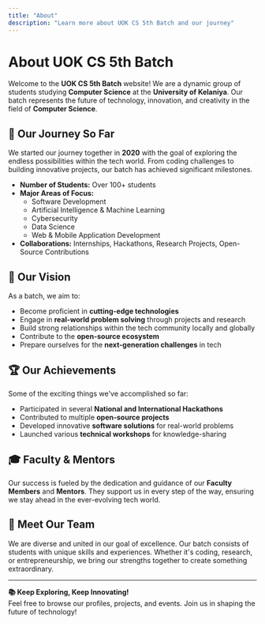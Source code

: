 ```yaml
---
title: "About"
description: "Learn more about UOK CS 5th Batch and our journey"
---
```


# About UOK CS 5th Batch

Welcome to the **UOK CS 5th Batch** website! We are a dynamic group of students studying **Computer Science** at the **University of Kelaniya**. Our batch represents the future of technology, innovation, and creativity in the field of **Computer Science**.

## 🌱 Our Journey So Far  
We started our journey together in **2020** with the goal of exploring the endless possibilities within the tech world. From coding challenges to building innovative projects, our batch has achieved significant milestones.  

- **Number of Students:** Over 100+ students  
- **Major Areas of Focus:**  
  - Software Development  
  - Artificial Intelligence & Machine Learning  
  - Cybersecurity  
  - Data Science  
  - Web & Mobile Application Development  
- **Collaborations:** Internships, Hackathons, Research Projects, Open-Source Contributions  

## 🚀 Our Vision  
As a batch, we aim to:  
- Become proficient in **cutting-edge technologies**  
- Engage in **real-world problem solving** through projects and research  
- Build strong relationships within the tech community locally and globally  
- Contribute to the **open-source ecosystem**  
- Prepare ourselves for the **next-generation challenges** in tech

## 🏆 Our Achievements  
Some of the exciting things we've accomplished so far:  
- Participated in several **National and International Hackathons**
- Contributed to multiple **open-source projects**
- Developed innovative **software solutions** for real-world problems
- Launched various **technical workshops** for knowledge-sharing  

## 🎓 Faculty & Mentors  
Our success is fueled by the dedication and guidance of our **Faculty Members** and **Mentors**. They support us in every step of the way, ensuring we stay ahead in the ever-evolving tech world.

## 👥 Meet Our Team  
We are diverse and united in our goal of excellence. Our batch consists of students with unique skills and experiences. Whether it's coding, research, or entrepreneurship, we bring our strengths together to create something extraordinary.

---

**📚 Keep Exploring, Keep Innovating!**  
Feel free to browse our profiles, projects, and events. Join us in shaping the future of technology!